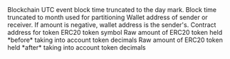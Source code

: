 <ParamField path="blockchain">
Blockchain
</ParamField>
<ParamField path="block_day">
UTC event block time truncated to the day mark.
</ParamField>
<ParamField path="block_month">
Block time truncated to month used for partitioning
</ParamField>
<ParamField path="wallet_address">
Wallet address of sender or receiver. If amount is negative, wallet address is the sender&#x27;s.
</ParamField>
<ParamField path="token_address">
Contract address for token
</ParamField>
<ParamField path="symbol">
ERC20 token symbol
</ParamField>
<ParamField path="amount_raw">
Raw amount of ERC20 token held *before* taking into account token decimals
</ParamField>
<ParamField path="amount">
Raw amount of ERC20 token held *after* taking into account token decimals
</ParamField>
